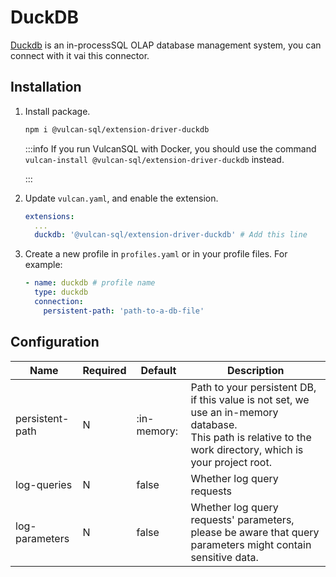 # DuckDB

[Duckdb](https://duckdb.org/) is an in-processSQL OLAP database management system, you can connect with it vai this connector.

## Installation

1. Install package.

   ```bash
   npm i @vulcan-sql/extension-driver-duckdb
   ```

   :::info
   If you run VulcanSQL with Docker, you should use the command `vulcan-install @vulcan-sql/extension-driver-duckdb` instead.

   :::

2. Update `vulcan.yaml`, and enable the extension.

   ```yaml
   extensions:
     ...
     duckdb: '@vulcan-sql/extension-driver-duckdb' # Add this line
   ```

3. Create a new profile in `profiles.yaml` or in your profile files. For example:

   ```yaml
   - name: duckdb # profile name
     type: duckdb
     connection:
       persistent-path: 'path-to-a-db-file'
   ```

## Configuration

| Name            | Required | Default     | Description                                                                                                                                                      |
| --------------- | -------- | ----------- | ---------------------------------------------------------------------------------------------------------------------------------------------------------------- |
| persistent-path | N        | :in-memory: | Path to your persistent DB, if this value is not set, we use an in-memory database.<br/>This path is relative to the work directory, which is your project root. |
| log-queries     | N        | false       | Whether log query requests                                                                                                                                       |
| log-parameters  | N        | false       | Whether log query requests' parameters, please be aware that query parameters might contain sensitive data.                                                      |
